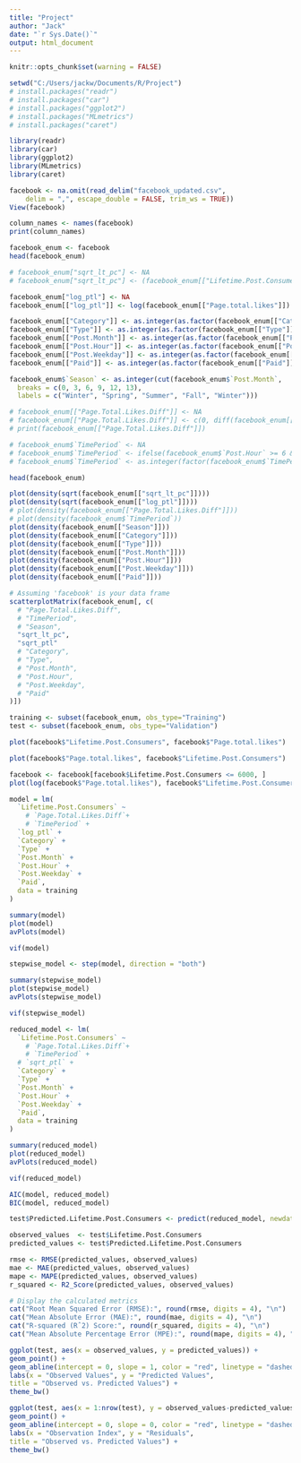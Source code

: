 ```yaml
---
title: "Project"
author: "Jack"
date: "`r Sys.Date()`"
output: html_document
---
```


```r
knitr::opts_chunk$set(warning = FALSE)
```

```r
setwd("C:/Users/jackw/Documents/R/Project")
# install.packages("readr")
# install.packages("car")
# install.packages("ggplot2")
# install.packages("MLmetrics")
# install.packages("caret")
```

```r
library(readr)
library(car)
library(ggplot2)
library(MLmetrics)
library(caret)
```


```r
facebook <- na.omit(read_delim("facebook_updated.csv", 
    delim = ",", escape_double = FALSE, trim_ws = TRUE))
View(facebook)
```


```r
column_names <- names(facebook)
print(column_names)
```


```r
facebook_enum <- facebook
head(facebook_enum)

# facebook_enum["sqrt_lt_pc"] <- NA
# facebook_enum["sqrt_lt_pc"] <- (facebook_enum[["Lifetime.Post.Consumers"]])

facebook_enum["log_ptl"] <- NA
facebook_enum[["log_ptl"]] <- log(facebook_enum[["Page.total.likes"]])

facebook_enum[["Category"]] <- as.integer(as.factor(facebook_enum[["Category"]]))
facebook_enum[["Type"]] <- as.integer(as.factor(facebook_enum[["Type"]]))
facebook_enum[["Post.Month"]] <- as.integer(as.factor(facebook_enum[["Post.Month"]]))
facebook_enum[["Post.Hour"]] <- as.integer(as.factor(facebook_enum[["Post.Hour"]]))
facebook_enum[["Post.Weekday"]] <- as.integer(as.factor(facebook_enum[["Post.Weekday"]]))
facebook_enum[["Paid"]] <- as.integer(as.factor(facebook_enum[["Paid"]]))

facebook_enum$`Season` <- as.integer(cut(facebook_enum$`Post.Month`,
  breaks = c(0, 3, 6, 9, 12, 13),
  labels = c("Winter", "Spring", "Summer", "Fall", "Winter")))

# facebook_enum[["Page.Total.Likes.Diff"]] <- NA
# facebook_enum[["Page.Total.Likes.Diff"]] <- c(0, diff(facebook_enum[["Page.total.likes"]]))
# print(facebook_enum[["Page.Total.Likes.Diff"]])

# facebook_enum$`TimePeriod` <- NA
# facebook_enum$`TimePeriod` <- ifelse(facebook_enum$`Post.Hour` >= 6 & facebook_enum$`Post.Hour` < 22, "Day", "Night")
# facebook_enum$`TimePeriod` <- as.integer(factor(facebook_enum$`TimePeriod`, levels = c("Night","Day")))

head(facebook_enum)
```

```r
plot(density(sqrt(facebook_enum[["sqrt_lt_pc"]])))
plot(density(sqrt(facebook_enum[["log_ptl"]])))
# plot(density(facebook_enum[["Page.Total.Likes.Diff"]]))
# plot(density(facebook_enum$`TimePeriod`))
plot(density(facebook_enum[["Season"]]))
plot(density(facebook_enum[["Category"]]))
plot(density(facebook_enum[["Type"]]))
plot(density(facebook_enum[["Post.Month"]]))
plot(density(facebook_enum[["Post.Hour"]]))
plot(density(facebook_enum[["Post.Weekday"]]))
plot(density(facebook_enum[["Paid"]]))
```


```r
# Assuming 'facebook' is your data frame
scatterplotMatrix(facebook_enum[, c(
  # "Page.Total.Likes.Diff",
  # "TimePeriod",
  # "Season",
  "sqrt_lt_pc",
  "sqrt_ptl"
  # "Category", 
  # "Type", 
  # "Post.Month", 
  # "Post.Hour",
  # "Post.Weekday",
  # "Paid"
)])
```


```r
training <- subset(facebook_enum, obs_type="Training")
test <- subset(facebook_enum, obs_type="Validation")
```

```r
plot(facebook$"Lifetime.Post.Consumers", facebook$"Page.total.likes")
```
```r
plot(facebook$"Page.total.likes", facebook$"Lifetime.Post.Consumers")
```
```r
facebook <- facebook[facebook$Lifetime.Post.Consumers <= 6000, ]
plot(log(facebook$"Page.total.likes"), facebook$"Lifetime.Post.Consumers")
```

```r
model = lm(
  `Lifetime.Post.Consumers` ~ 
    # `Page.Total.Likes.Diff`+
    # `TimePeriod` +
  `log_ptl` +   
  `Category` +
  `Type` +
  `Post.Month` +
  `Post.Hour` +
  `Post.Weekday` + 
  `Paid`,
  data = training
)
```

```r
summary(model)
plot(model)
avPlots(model)
```

```r
vif(model)
```
```r
stepwise_model <- step(model, direction = "both")
```

```r
summary(stepwise_model)
plot(stepwise_model)
avPlots(stepwise_model)
```

```r
vif(stepwise_model)
```

```r
reduced_model <- lm(
  `Lifetime.Post.Consumers` ~ 
    # `Page.Total.Likes.Diff`+
    # `TimePeriod` +
  # `sqrt_ptl` +   
  `Category` +
  `Type` +
  `Post.Month` +
  `Post.Hour` +
  `Post.Weekday` + 
  `Paid`,
  data = training
)
```

```r
summary(reduced_model)
plot(reduced_model)
avPlots(reduced_model)
```

```r
vif(reduced_model)
```


```r
AIC(model, reduced_model)
BIC(model, reduced_model)
```

```r
test$Predicted.Lifetime.Post.Consumers <- predict(reduced_model, newdata = test)

observed_values  <- test$Lifetime.Post.Consumers
predicted_values <- test$Predicted.Lifetime.Post.Consumers
```


```r
rmse <- RMSE(predicted_values, observed_values)
mae <- MAE(predicted_values, observed_values)
mape <- MAPE(predicted_values, observed_values)
r_squared <- R2_Score(predicted_values, observed_values)

# Display the calculated metrics
cat("Root Mean Squared Error (RMSE):", round(rmse, digits = 4), "\n")
cat("Mean Absolute Error (MAE):", round(mae, digits = 4), "\n")
cat("R-squared (Rˆ2) Score:", round(r_squared, digits = 4), "\n")
cat("Mean Absolute Percentage Error (MPE):", round(mape, digits = 4), "\n")
```

```r
ggplot(test, aes(x = observed_values, y = predicted_values)) +
geom_point() +
geom_abline(intercept = 0, slope = 1, color = "red", linetype = "dashed") +
labs(x = "Observed Values", y = "Predicted Values",
title = "Observed vs. Predicted Values") +
theme_bw()
```

```r
ggplot(test, aes(x = 1:nrow(test), y = observed_values-predicted_values)) +
geom_point() +
geom_abline(intercept = 0, slope = 0, color = "red", linetype = "dashed") +
labs(x = "Observation Index", y = "Residuals",
title = "Observed vs. Predicted Values") +
theme_bw()
```



